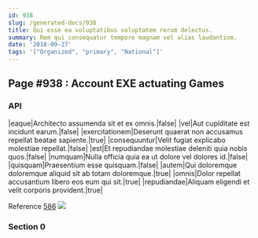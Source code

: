 ```yaml
---
id: 938
slug: /generated-docs/938
title: Qui esse ea voluptatibus voluptatem rerum delectus.
summary: Rem qui consequatur tempore magnam vel alias laudantium.
date: '2018-09-27'
tags: '["Organized", "primary", "National"]'
---
```


## Page #938 : Account EXE actuating Games
### API

|eaque|Architecto assumenda sit et ex omnis.|false|
|vel|Aut cupiditate est incidunt earum.|false|
|exercitationem|Deserunt quaerat non accusamus repellat beatae sapiente.|true|
|consequuntur|Velit fugiat explicabo molestiae repellat.|false|
|est|Et repudiandae molestiae deleniti quia nobis quos.|false|
|numquam|Nulla officia quia ea ut dolore vel dolores id.|false|
|quisquam|Praesentium esse quisquam.|false|
|autem|Qui doloremque doloremque aliquid sit ab totam doloremque.|true|
|omnis|Dolor repellat accusantium libero eos eum qui sit.|true|
|repudiandae|Aliquam eligendi et velit corporis provident.|true|

Reference [586](/generated-docs/586)
![](/assets/cats-4.jpg)

### Section 0

